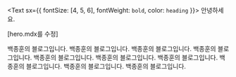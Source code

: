 <Text sx={{ fontSize: [4, 5, 6], fontWeight: `bold`, color: `heading` }}>
  안녕하세요.
</Text>

[hero.mdx를 수정]

백종훈의 블로그입니다. 백종훈의 블로그입니다. 백종훈의 블로그입니다. 백종훈의 블로그입니다. 백종훈의 블로그입니다. 
백종훈의 블로그입니다. 백종훈의 블로그입니다. 백종훈의 블로그입니다. 백종훈의 블로그입니다. 백종훈의 블로그입니다. 
